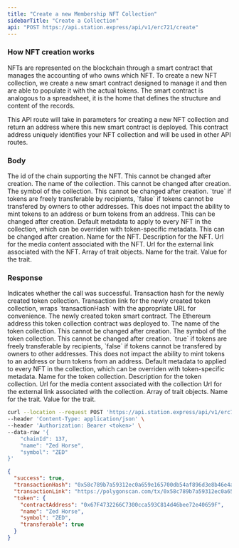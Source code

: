 ```yaml
---
title: "Create a new Membership NFT Collection"
sidebarTitle: "Create a Collection"
api: "POST https://api.station.express/api/v1/erc721/create"
---
```


### How NFT creation works

NFTs are represented on the blockchain through a smart contract that manages the accounting of who owns which NFT.
To create a new NFT collection, we create a new smart contract designed to manage it and then are able to populate it with the actual tokens.
The smart contract is analogous to a spreadsheet, it is the home that defines the structure and content of the records.

This API route will take in parameters for creating a new NFT collection and return an address where this new smart contract is deployed.
This contract address uniquely identifies your NFT collection and will be used in other API routes.

### Body

<ParamField body="chainId" type="number" required>
  The id of the chain supporting the NFT. This cannot be changed after creation.
</ParamField>

<ParamField body="name" type="string" required>
  The name of the collection. This cannot be changed after creation.
</ParamField>

<ParamField body="symbol" type="string" required>
  The symbol of the collection. This cannot be changed after creation.
</ParamField>

<ParamField body="transferable" type="boolean" default="true">
  `true` if tokens are freely transferable by recipients, `false` if tokens
  cannot be transfered by owners to other addresses. This does not impact the
  ability to mint tokens to an address or burn tokens from an address. This can
  be changed after creation.
</ParamField>

<ParamField body="defaultMetadata" type="object" optional>
  Default metadata to apply to every NFT in the collection, which can be
  overriden with token-specific metadata. This can be changed after creation.
  <Expandable title="NFT Metadata">
    <ParamField body="name" type="string" required>
      Name for the NFT.
    </ParamField>
    <ParamField body="description" type="string" optional>
      Description for the NFT.
    </ParamField>
    <ParamField body="mediaUrl" type="string" required>
      Url for the media content associated with the NFT.
    </ParamField>
    <ParamField body="externalUrl" type="string" optional>
      Url for the external link associated with the NFT.
    </ParamField>
    <ParamField body="traits" type="Trait[]" optional>
      Array of trait objects.
      <Expandable title="Trait">
        <ParamField body="name" type="string" required>
          Name for the trait.
        </ParamField>
        <ParamField body="value" type="string" required>
          Value for the trait.
        </ParamField>
      </Expandable>
    </ParamField>
  </Expandable>
</ParamField>

### Response

<ResponseField name="success" type="boolean">
  Indicates whether the call was successful.
</ResponseField>

<ResponseField name="transactionHash" type="string">
  Transaction hash for the newly created token collection.
</ResponseField>

<ResponseField name="transactionLink" type="string">
  Transaction link for the newly created token collection, wraps
  `transactionHash` with the appropriate URL for convenience.
</ResponseField>

<ResponseField name="token" type="object">
  The newly created token smart contract.
  <Expandable title="Token">
    <ResponseField name="contractAddress" type="string">
      The Ethereum address this token collection contract was deployed to.
    </ResponseField>
    <ResponseField name="name" type="string">
      The name of the token collection. This cannot be changed after creation.
    </ResponseField>
    <ResponseField name="symbol" type="string">
      The symbol of the token collection. This cannot be changed after creation.
    </ResponseField>
    <ResponseField name="transferable" type="boolean">
      `true` if tokens are freely transferable by recipients, `false` if tokens
      cannot be transfered by owners to other addresses. This does not impact
      the ability to mint tokens to an address or burn tokens from an address.
    </ResponseField>
    <ResponseField name="defaultMetadata" type="object">
      Default metadata to applied to every NFT in the collection, which can be
      overriden with token-specific metadata.
      <Expandable title="NFT Metadata">
        <ResponseField name="name" type="string">
          Name for the token collection.
        </ResponseField>
        <ResponseField name="description" type="string">
          Description for the token collection.
        </ResponseField>
        <ResponseField name="mediaUrl" type="string">
          Url for the media content associated with the collection
        </ResponseField>
        <ResponseField name="externalUrl" type="string">
          Url for the external link associated with the collection.
        </ResponseField>
        <ResponseField name="traits" type="Trait[]">
          Array of trait objects.
          <Expandable title="Trait">
            <ResponseField name="name" type="string">
              Name for the trait.
            </ResponseField>
            <ResponseField name="value" type="string">
              Value for the trait.
            </ResponseField>
          </Expandable>
        </ResponseField>
      </Expandable>
    </ResponseField>
  </Expandable>
</ResponseField>

<RequestExample>

```bash Example Request
curl --location --request POST 'https://api.station.express/api/v1/erc721/create' \
--header 'Content-Type: application/json' \
--header 'Authorization: Bearer <token>' \
--data-raw '{
    "chainId": 137,
    "name": "Zed Horse",
    "symbol": "ZED"
}'
```

</RequestExample>

<ResponseExample>

```json Response
{
  "success": true,
  "transactionHash": "0x58c789b7a59312ec0a659e165700db54af896d3e8b46e4aeecb33b32b88157c9",
  "transactionLink": "https://polygonscan.com/tx/0x58c789b7a59312ec0a659e165700db54af896d3e8b46e4aeecb33b32b88157c9",
  "token": {
    "contractAddress": "0x67F4732266C7300cca593C814d46bee72e40659F",
    "name": "Zed Horse",
    "symbol": "ZED",
    "transferable": true
  }
}
```

</ResponseExample>
